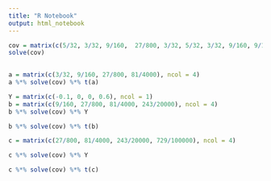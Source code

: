 ```yaml
---
title: "R Notebook"
output: html_notebook
---
```



```r
cov = matrix(c(5/32, 3/32, 9/160,  27/800, 3/32, 5/32, 3/32, 9/160, 9/160, 3/32, 5/32, 3/32, 27/800, 9/160, 3/32, 5/32), ncol = 4, byrow = T)
solve(cov)
      
```

```r
a = matrix(c(3/32, 9/160, 27/800, 81/4000), ncol = 4)
a %*% solve(cov) %*% t(a)


```

```r
Y = matrix(c(-0.1, 0, 0, 0.6), ncol = 1)
b = matrix(c(9/160, 27/800, 81/4000, 243/20000), ncol = 4)
b %*% solve(cov) %*% Y

b %*% solve(cov) %*% t(b)
```

```r
c = matrix(c(27/800, 81/4000, 243/20000, 729/100000), ncol = 4)

c %*% solve(cov) %*% Y

c %*% solve(cov) %*% t(c)
```


